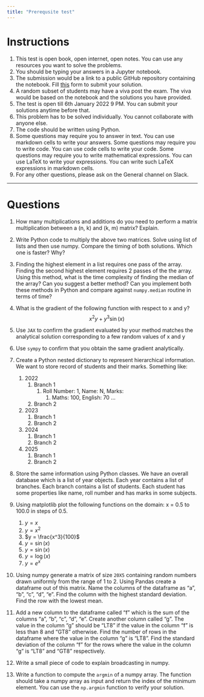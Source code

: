 ```yaml
---
title: "Prerequsite test"
---
```


# Instructions


1. This test is open book, open internet, open notes. You can use any resources you want to solve the problems.
2. You should be typing your answers in a Jupyter notebook. 
3. The submission would be a link to a public GitHub repository containing the notebook. Fill [this](https://forms.gle/xtZtBcD1ReVjT7M19) form to submit your solution. 
4. A random subset of students may have a viva post the exam. The viva would be based on the notebook and the solutions you have provided.
5. The test is open till 6th January 2022 9 PM. You can submit your solutions anytime before that.
6. This problem has to be solved individually. You cannot collaborate with anyone else.
7. The code should be written using Python. 
8. Some questions may require you to answer in text. You can use markdown cells to write your answers. Some questions may require you to write code. You can use code cells to write your code. Some questions may require you to write mathematical expressions. You can use LaTeX to write your expressions. You can write such LaTeX expressions in markdown cells.
9. For any other questions, please ask on the General channel on Slack.



--- 

# Questions
1. How many multiplications and additions do you need to perform a matrix multiplication between a (n, k) and (k, m) matrix? Explain.
2. Write Python code to multiply the above two matrices. Solve using list of lists and then use numpy. Compare the timing of both solutions. Which one is faster? Why?
3. Finding the highest element in a list requires one pass of the array. Finding the second highest element requires 2 passes of the the array. Using this method, what is the time complexity of finding the median of the array? Can you suggest a better method? Can you implement both these methods in Python and compare against `numpy.median` routine in terms of time?
4. What is the gradient of the following function with respect to x and y?
$$
x^2y+y^3\sin(x)
$$

5. Use `JAX` to confirm the gradient evaluated by your method matches the analytical solution corresponding to a few random values of x and y
6. Use `sympy` to confirm that you obtain the same gradient analytically.
7. Create a Python nested dictionary to represent hierarchical information. We want to store record of students and their marks. Something like:
   1. 2022
      1. Branch 1
         1. Roll Number: 1, Name: N, Marks:
            1. Maths: 100, English: 70 ...
      2. Branch 2
   2. 2023
      1. Branch 1
      2. Branch 2
   3. 2024
      1. Branch 1
      2. Branch 2
   4. 2025
      1. Branch 1
      2. Branch 2
8. Store the same information using Python classes. We have an overall database which is a list of year objects. Each year contains a list of branches. Each branch contains a list of students. Each student has some properties like name, roll number and has marks in some subjects.
9. Using matplotlib plot the following functions on the domain: x = 0.5 to 100.0 in steps of 0.5.
   1. $y = x$
   2. $y = x^2$
   3. $y = \frac{x^3}{100}$
   4. $y = \sin(x)$
   5. $y = \sin(x)$
   6. $y = \log(x)$
   7. $y = e^x$
10. Using numpy generate a matrix of size `20X5` containing random numbers drawn uniformly from the range of 1 to 2. Using Pandas create a dataframe out of this matrix. Name the columns of the dataframe as "a", "b", "c", "d", "e". Find the column with the highest standard deviation. Find the row with the lowest mean.
11. Add a new column to the dataframe called "f" which is the sum of the columns "a", "b", "c", "d", "e". Create another column called "g". The value in the column "g" should be "LT8" if the value in the column "f" is less than 8 and "GT8" otherwise. Find the number of rows in the dataframe where the value in the column "g" is "LT8". Find the standard deviation of the column "f" for the rows where the value in the column "g" is "LT8" and "GT8" respectively.
12. Write a small piece of code to explain broadcasting in numpy.
13. Write a function to compute the `argmin` of a numpy array. The function should take a numpy array as input and return the index of the minimum element. You can use the `np.argmin` function to verify your solution.


